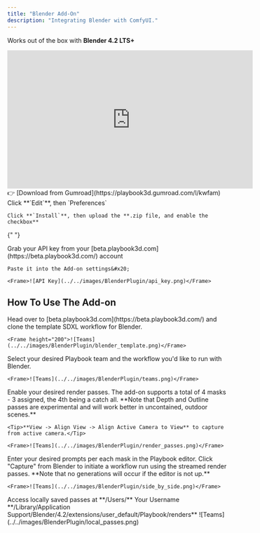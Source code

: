 ```yaml
---
title: "Blender Add-On"
description: "Integrating Blender with ComfyUI."
---
```


<Info>Works out of the box with **Blender 4.2 LTS+**</Info>

<iframe width="560" height="315" src="https://www.youtube.com/embed/8rDd1vPnn4I?si=5KSh_Q3G-w0l-t7L" title="YouTube video player" frameborder="0" allow="accelerometer; autoplay; clipboard-write; encrypted-media; gyroscope; picture-in-picture; web-share" referrerpolicy="strict-origin-when-cross-origin" allowfullscreen></iframe>

<Steps>
  <Step title="Download from Gumroad">
    👉 [Download from Gumroad](https://playbook3d.gumroad.com/l/kwfam)
  </Step>

  <Step title="Install add-on">
    Click **`Edit`**, then `Preferences`

    Click **`Install`**, then upload the **.zip file, and enable the checkbox**

{" "}

  </Step>

  <Step title="Copy & Paste your API key">
    Grab your API key from your [beta.playbook3d.com](https://beta.playbook3d.com/) account

    Paste it into the Add-on settings&#x20;

    <Frame>![API Key](../../images/BlenderPlugin/api_key.png)</Frame>

  </Step>
</Steps>

## How To Use The Add-on

<Steps>
  <Step title="Clone the Blender template workflow.">
    Head over to [beta.playbook3d.com](https://beta.playbook3d.com/) and clone the template SDXL workflow for Blender.
    
    <Frame height="200">![Teams](../../images/BlenderPlugin/blender_template.png)</Frame>
  </Step> 
  <Step title="Select your team and workflow.">
    Select your desired Playbook team and the workflow you'd like to run with Blender.

    <Frame>![Teams](../../images/BlenderPlugin/teams.png)</Frame>
  </Step>
  <Step title="Configure render settings.">
    Enable your desired render passes. The add-on supports a total of 4 masks - 3 assigned, the 4th being a catch all. **Note that Depth and Outline passes are experimental and will work better in uncontained, outdoor scenes.**
    
    <Tip>**View -> Align View -> Align Active Camera to View** to capture from active camera.</Tip>

    <Frame>![Teams](../../images/BlenderPlugin/render_passes.png)</Frame>
  </Step>
  <Step title="Run workflow in the cloud.">
    Enter your desired prompts per each mask in the Playbook editor. Click "Capture" from Blender to initiate a workflow run using the streamed render passes. **Note that no generations will occur if the editor is not up.**
    
    <Frame>![Teams](../../images/BlenderPlugin/side_by_side.png)</Frame>
  </Step>
  <Step title="Optional: Access local render passes.">
    <Note>Access locally saved passes at **/Users/** Your Username **/Library/Application Support/Blender/4.2/extensions/user_default/Playbook/renders**</Note>
    <Frame>![Teams](../../images/BlenderPlugin/local_passes.png)</Frame>
  </Step>
</Steps>